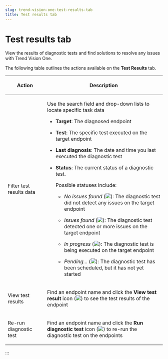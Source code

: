 ```yaml
---
slug: trend-vision-one-test-results-tab
title: Test results tab
---
```

# Test results tab

View the results of diagnostic tests and find solutions to resolve any issues with Trend Vision One.

The following table outlines the actions available on the **Test Results** tab.

<table>
<colgroup>
<col style="width: 25%" />
<col style="width: 75%" />
</colgroup>
<thead>
<tr>
<th><p>Action</p></th>
<th><p>Description</p></th>
</tr>
</thead>
<tbody>
<tr>
<td><p>Filter test results data</p></td>
<td><p>Use the search field and drop-down lists to locate specific task data</p>
<ul>
<li><p><strong>Target</strong>: The diagnosed endpoint</p></li>
<li><p><strong>Test</strong>: The specific test executed on the target endpoint</p></li>
<li><p><strong>Last diagnosis</strong>: The date and time you last executed the diagnostic test</p></li>
<li><p><strong>Status</strong>: The current status of a diagnostic test.</p>
<p>Possible statuses include:</p>
<ul>
<li><p><em>No issues found</em> (<img src="./images/successful=d385863c-ae1f-4a76-8500-6d60d7a2de8f.webp" />): The diagnostic test did not detect any issues on the target endpoint</p></li>
<li><p><em>Issues found</em> (<img src="./images/partSuccesssful=cc794327-0b7f-45d7-ac71-463e5d02d6d1.webp" />): The diagnostic test detected one or more issues on the target endpoint</p></li>
<li><p><em>In progress</em> (<img src="./images/inProgress=763d5319-3680-4b10-abca-a75782d8eb48.webp" />): The diagnostic test is being executed on the target endpoint</p></li>
<li><p><em>Pending...</em> (<img src="./images/pending_approval=6fd5282c-abf5-4f88-92f4-24d42491ffa4.webp" />): The diagnostic test has been scheduled, but it has not yet started</p></li>
</ul></li>
</ul></td>
</tr>
<tr>
<td><p>View test results</p></td>
<td><p>Find an endpoint name and click the <strong>View test result</strong> icon (<img src="./images/view_report=7ce45ca7-45ae-4a79-bcea-3571193519b9.webp" />) to see the test results of the endpoint</p></td>
</tr>
<tr>
<td><p>Re-run diagnostic test</p></td>
<td><p>Find an endpoint name and click the <strong>Run diagnostic test</strong> icon (<img src="./images/run_icon=cbe6ecd0-17e8-4e04-bef3-4efe4eb9c7e5.webp" />) to re-run the diagnostic test on the endpoints</p></td>
</tr>
</tbody>
</table>
:::
